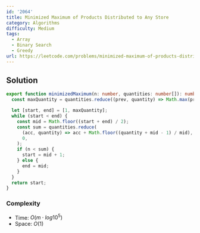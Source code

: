 ```yaml
---
id: '2064'
title: Minimized Maximum of Products Distributed to Any Store
category: Algorithms
difficulty: Medium
tags:
  - Array
  - Binary Search
  - Greedy
url: https://leetcode.com/problems/minimized-maximum-of-products-distributed-to-any-store
---
```


## Solution

```typescript showLineNumbers
export function minimizedMaximum(n: number, quantities: number[]): number {
  const maxQuantity = quantities.reduce((prev, quantity) => Math.max(prev, quantity), 0);

  let [start, end] = [1, maxQuantity];
  while (start < end) {
    const mid = Math.floor((start + end) / 2);
    const sum = quantities.reduce(
      (acc, quantity) => acc + Math.floor((quantity + mid - 1) / mid),
      0,
    );
    if (n < sum) {
      start = mid + 1;
    } else {
      end = mid;
    }
  }
  return start;
}
```

### Complexity

- Time: $O(m \cdot log10^5)$
- Space: $O(1)$
